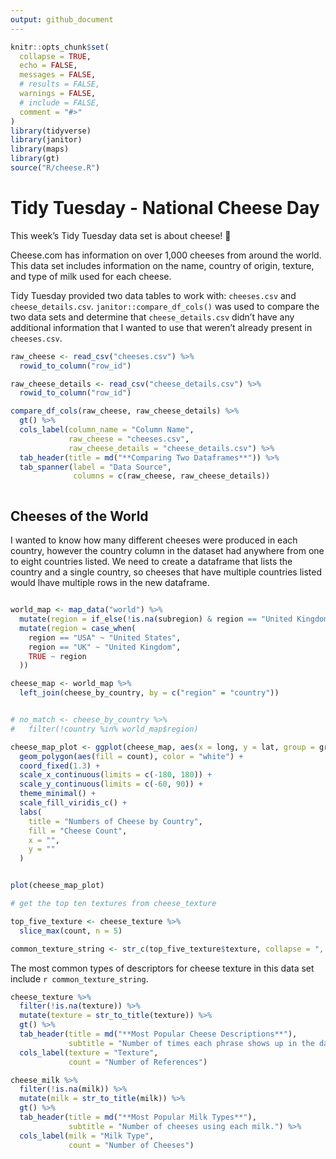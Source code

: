 ```yaml
---
output: github_document
---
```


<!-- README.md is generated from README.Rmd. Please edit that file -->

```r
knitr::opts_chunk$set(
  collapse = TRUE,
  echo = FALSE,
  messages = FALSE,
  # results = FALSE,
  warnings = FALSE,
  # include = FALSE,
  comment = "#>"
)
library(tidyverse)
library(janitor)
library(maps)
library(gt)
source("R/cheese.R")
```

# Tidy Tuesday - National Cheese Day

<!-- badges: start -->
<!-- badges: end -->

This week's Tidy Tuesday data set is about cheese! 🧀

Cheese.com has information on over 1,000 cheeses from around the world. This data set includes information on the name, country of origin, texture, and type of milk used for each cheese.

Tidy Tuesday provided two data tables to work with: `cheeses.csv` and `cheese_details.csv`. `janitor::compare_df_cols()` was used to compare the two data sets and determine that `cheese_details.csv` didn't have any additional information that I wanted to use that weren't already present in `cheeses.csv`.

```r
raw_cheese <- read_csv("cheeses.csv") %>%
  rowid_to_column("row_id")

raw_cheese_details <- read_csv("cheese_details.csv") %>%
  rowid_to_column("row_id")


```

```r
compare_df_cols(raw_cheese, raw_cheese_details) %>%
  gt() %>% 
  cols_label(column_name = "Column Name",
             raw_cheese = "cheeses.csv",
             raw_cheese_details = "cheese_details.csv") %>% 
  tab_header(title = md("**Comparing Two Dataframes**")) %>% 
  tab_spanner(label = "Data Source", 
              columns = c(raw_cheese, raw_cheese_details))



```


## Cheeses of the World

I wanted to know how many different cheeses were produced in each country, however the country column in the dataset had anywhere from one to eight countries listed. We need to create a dataframe that lists the country and a single country, so cheeses that have multiple countries listed would lhave multiple rows in the new dataframe. 

```r

```


```r

world_map <- map_data("world") %>%
  mutate(region = if_else(!is.na(subregion) & region == "United Kingdom", subregion, region)) %>%
  mutate(region = case_when(
    region == "USA" ~ "United States",
    region == "UK" ~ "United Kingdom",
    TRUE ~ region
  ))

cheese_map <- world_map %>%
  left_join(cheese_by_country, by = c("region" = "country")) 


# no_match <- cheese_by_country %>%
#   filter(!country %in% world_map$region)

cheese_map_plot <- ggplot(cheese_map, aes(x = long, y = lat, group = group)) +
  geom_polygon(aes(fill = count), color = "white") +
  coord_fixed(1.3) +
  scale_x_continuous(limits = c(-180, 180)) +
  scale_y_continuous(limits = c(-60, 90)) +
  theme_minimal() +
  scale_fill_viridis_c() +
  labs(
    title = "Numbers of Cheese by Country",
    fill = "Cheese Count",
    x = "",
    y = ""
  )


plot(cheese_map_plot)


```



```r
# get the top ten textures from cheese_texture

top_five_texture <- cheese_texture %>% 
  slice_max(count, n = 5) 

common_texture_string <- str_c(top_five_texture$texture, collapse = ", ")
```

The most common types of descriptors for cheese texture in this data set include `r common_texture_string`. 

```r

cheese_texture %>%
  filter(!is.na(texture)) %>%
  mutate(texture = str_to_title(texture)) %>%
  gt() %>% 
  tab_header(title = md("**Most Popular Cheese Descriptions**"),
             subtitle = "Number of times each phrase shows up in the data set") %>% 
  cols_label(texture = "Texture", 
             count = "Number of References")

```

```r

cheese_milk %>%
  filter(!is.na(milk)) %>% 
  mutate(milk = str_to_title(milk)) %>%
  gt() %>% 
  tab_header(title = md("**Most Popular Milk Types**"),
             subtitle = "Number of cheeses using each milk.") %>% 
  cols_label(milk = "Milk Type", 
             count = "Number of Cheeses")


```


